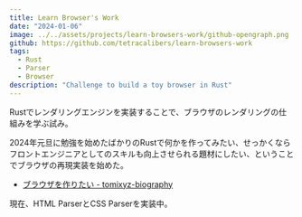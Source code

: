 ```yaml
---
title: Learn Browser's Work
date: "2024-01-06"
image: ../../assets/projects/learn-browsers-work/github-opengraph.png
github: https://github.com/tetracalibers/learn-browsers-work
tags:
  - Rust
  - Parser
  - Browser
description: "Challenge to build a toy browser in Rust"
---
```


Rustでレンダリングエンジンを実装することで、ブラウザのレンダリングの仕組みを学ぶ試み。

2024年元旦に勉強を始めたばかりのRustで何かを作ってみたい、せっかくならフロントエンジニアとしてのスキルも向上させられる題材にしたい、ということでブラウザの再現実装を始めた。

- [ブラウザを作りたい - tomixyz-biography](/tomixyz-biography/ja/blog/2024-make-browser)

現在、HTML ParserとCSS Parserを実装中。

